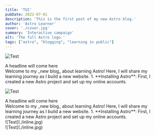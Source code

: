 ```yaml
---
title: 'TUI'
pubDate: 2022-07-01
description: 'This is the first post of my new Astro blog.'
author: 'Astro Learner'
cover: './cover.jpg'
summary: 'Interactive campaign'
alt: 'The full Astro logo.'
tags: ["astro", "blogging", "learning in public"]
---
```


![Test](./inline.jpg)

<ProjectParagraph>
<div slot="left">A headline will come here</ div>
<div slot="right">
Welcome to my _new blog_ about learning Astro! Here, I will share my learning journey as I build a new website.
1. **Installing Astro**: First, I created a new Astro project and set up my online accounts.
</div>
</ProjectParagraph>

![Test](./inline.jpg)


<ProjectParagraph>
<div slot="left">A headline will come here </ div>
<div slot="right">
Welcome to my _new blog_ about learning Astro! Here, I will share my learning journey as I build a new website.
1. **Installing Astro**: First, I created a new Astro project and set up my online accounts.
</div>
</ProjectParagraph>


<ProjectSidebyside>
<div slot="left">  
![Test](./inline.jpg)
</ div>
<div slot="right">
![Test](./inline.jpg)
</div>
</ProjectSidebyside>
